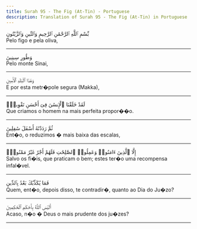 ```yaml
---
title: Surah 95 - The Fig (At-Tin) - Portuguese
description: Translation of Surah 95 - The Fig (At-Tin) in Portuguese
---
```





<Aside type="quran" title="1">
بِّسْمِ ٱللَّهِ ٱلرَّحْمَٰنِ ٱلرَّحِيمِ وَٱلتِّينِ وَٱلزَّيْتُونِ
</Aside>

<Aside type="reference" title="1">
Pelo figo e pela oliva,
</Aside>

---

<Aside type="quran" title="2">
وَطُورِ سِينِينَ
</Aside>

<Aside type="reference" title="2">
Pelo monte Sinai,
</Aside>

---

<Aside type="quran" title="3">
وَهَٰذَا ٱلْبَلَدِ ٱلْأَمِينِ
</Aside>

<Aside type="reference" title="3">
E por esta metr�pole segura (Makka),
</Aside>

---

<Aside type="quran" title="4">
لَقَدْ خَلَقْنَا ٱلْإِنسَٰنَ فِىٓ أَحْسَنِ تَقْوِيمٍۢ
</Aside>

<Aside type="reference" title="4">
Que criamos o homem na mais perfeita propor��o.
</Aside>

---

<Aside type="quran" title="5">
ثُمَّ رَدَدْنَٰهُ أَسْفَلَ سَٰفِلِينَ
</Aside>

<Aside type="reference" title="5">
Ent�o, o reduzimos � mais baixa das escalas,
</Aside>

---

<Aside type="quran" title="6">
إِلَّا ٱلَّذِينَ ءَامَنُوا۟ وَعَمِلُوا۟ ٱلصَّٰلِحَٰتِ فَلَهُمْ أَجْرٌ غَيْرُ مَمْنُونٍۢ
</Aside>

<Aside type="reference" title="6">
Salvo os fi�is, que praticam o bem; estes ter�o uma recompensa infal�vel.
</Aside>

---

<Aside type="quran" title="7">
فَمَا يُكَذِّبُكَ بَعْدُ بِٱلدِّينِ
</Aside>

<Aside type="reference" title="7">
Quem, ent�o, depois disso, te contradir�, quanto ao Dia do Ju�zo?
</Aside>

---

<Aside type="quran" title="8">
أَلَيْسَ ٱللَّهُ بِأَحْكَمِ ٱلْحَٰكِمِينَ
</Aside>

<Aside type="reference" title="8">
Acaso, n�o � Deus o mais prudente dos ju�zes?
</Aside>

---
